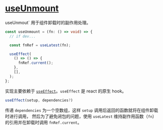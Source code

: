 # [useUnmount](https://ahooks.js.org/zh-CN/hooks/use-unmount)

useUnmout` 用于组件卸载时的副作用处理。

```typescript
const useUnmount = (fn: () => void) => {
  // if dev...

  const fnRef = useLatest(fn);

  useEffect(
    () => () => {
      fnRef.current();
    },
    [],
  );
};
```

实现主要依赖于 [`useEffect`](https://react.dev/reference/react/useEffect)。`useEffect` 是 react 的原生 hook。

```javascript
useEffect(setup, dependencies?)
```

传递 `dependencies` 为一个空数组，这样 `setup` 调用后返回的函数就将在组件卸载时进行调用，
然后为了避免闭包的问题，使用 `useLatest` 维持副作用函数（`fn`）的引用并在卸载时调用 `fnRef.current`。
